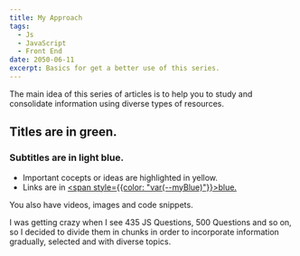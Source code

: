 ```yaml
---
title: My Approach
tags:
  - Js
  - JavaScript
  - Front End
date: 2050-06-11
excerpt: Basics for get a better use of this series. 
---
```


The main idea of this series of articles is to help you to study and consolidate information using diverse types of resources.
## Titles are in green.
### Subtitles are in light blue.
- Important cocepts or ideas are <span className="yellowHighlight">highlighted in yellow.</span>
- Links are in [<span style={{color: "var(--myBlue)"}}>blue.</span>](https://en.wikipedia.org/wiki/Blue)

You also have videos, images and code snippets.

I was getting crazy when I see 435 JS Questions, 500 Questions and so on, so I decided to divide them in chunks in order to incorporate information gradually, selected and with diverse topics.

